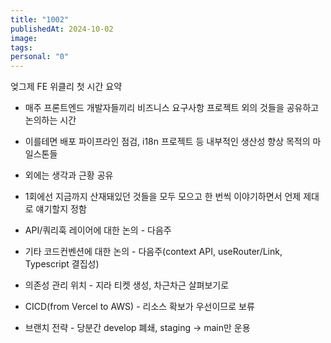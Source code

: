 ```yaml
---
title: "1002"
publishedAt: 2024-10-02
image: 
tags: 
personal: "0"
---
```

엊그제 FE 위클리 첫 시간 요약
- 매주 프론트엔드 개발자들끼리 비즈니스 요구사항 프로젝트 외의 것들을 공유하고 논의하는 시간
- 이를테면 배포 파이프라인 점검, i18n 프로젝트 등 내부적인 생산성 향상 목적의 마일스톤들
- 외에는 생각과 근황 공유
- 1회에선 지금까지 산재돼있던 것들을 모두 모으고 한 번씩 이야기하면서 언제 제대로 얘기할지 정함

- API/쿼리훅 레이어에 대한 논의 - 다음주
- 기타 코드컨벤션에 대한 논의 - 다음주(context API, useRouter/Link, Typescript 결집성)
- 의존성 관리 위치 - 지라 티켓 생성, 차근차근 살펴보기로
- CICD(from Vercel to AWS) - 리소스 확보가 우선이므로 보류
- 브랜치 전략 - 당분간 develop 폐쇄, staging -> main만 운용
